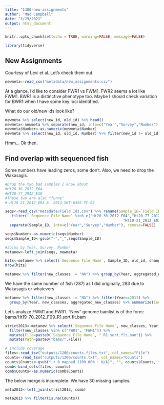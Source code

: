 ```yaml
---
title: "1300-new-assignments"
author: "Mac Campbell"
date: "3/29/2021"
output: html_document
---
```


```r
knitr::opts_chunk$set(echo = TRUE, warning=FALSE, message=FALSE)
```

```r
library(tidyverse)
```

## New Assignments
Courtesy of Levi et al. Let's check them out.
```r
newmeta<-read_csv("metadata/new_assignments.csv")
```

At a glance, I'd like to consider FWR1 vs FWM1. FWR2 seems a lot like FWM1. BWR1 is a distinctive phenotype too. Maybe I should check variation for BWR1 when I have some key loci identified.

What do our old/new ids look like?

```r
newmeta %>% select(new_id, old_id) %>% head()
newmeta<-newmeta %>% separate(new_id, into=c("Year","Survey","Number"), remove=FALSE)
newmeta$Number<-as.numeric(newmeta$Number)
newmeta %>% select(new_id, old_id, Number) %>% filter(new_id != old_id)
```

Hmm... Ok then.

## Find overlap with sequenced fish

Some numbers have leading zeros, some don't.
Also, we need to drop the Wakasagis.


```r
#Drop the two bad samples I know about
#Ht20-30_2012_F04
#Ht20-77_2012_E10
#These two are also "funny"
# Ht19-21_2012_E03 &  2013-SKT-6396 PC-02

seqs<-read_csv("metadata/Field Ids.csv") %>% rename(Sample_ID=`Field ID`) %>%
   filter(!`Sequence File Name` %in% c("Ht20-30_2012_F04","Ht20-77_2012_E10",
                                                      "Ht19-21_2012_E03", "Ht19-20_2012_D03")) %>%
  separate(Sample_ID, into=c("Year","Survey","Number"), remove=FALSE)

seqs$Number<-as.numeric(seqs$Number)
seqs$Sample_ID<-gsub("-","_",seqs$Sample_ID)

#Joins by Year, Survey, Number
metanew<-left_join(seqs, newmeta)
```

```r
hits<-metanew %>% select(`Sequence File Name`, Sample_ID, old_id, change, new_classes, Number) %>% filter(new_classes != "NA")
nrow(hits)

metanew %>% filter(new_classes != "NA") %>% group_by(Year, aggregated_new_classes) %>% summarize(Count=n())
```

We have the same number of fish (287) as I did originally, 283 due to Wakasagis or whatevers.

```r
metanew %>% filter(new_classes != "NA") %>% filter(Year==2013) %>%
  group_by(Year, new_classes, aggregated_new_classes) %>% summarize(Count=n())

```

Let's analyze FWM1 and FWR1.
"New" genome bamlist is of the form: bams/Ht19-70_2012_F09_R1.sort.flt.bam

```r
strict2013<-metanew %>% select(`Sequence File Name`, new_classes, Year) %>% filter(Year==2013) %>% 
  filter(new_classes %in% c("FWR1", "FWM1")) %>%
  mutate(File=paste0(`Sequence File Name`, "_R1.sort.flt.bam")) %>%
  mutate(Path=paste0("bams/",File))

# include coverage
files<-read_tsv("outputs/1200/counts.files.txt", col_names="File")
counts<-read_tsv("outputs/1200/counts.txt", col_names="Counts")
counts$Counts<-gsub(" + 0 mapped (100.00% : N/A)", "", counts$Counts, fixed = TRUE)
comb<-bind_cols(files, counts)
comb$Counts<-as.numeric(comb$Counts)
```

The below merge is incomplete.
We have 30 missing samples.

```r
meta2013<-left_join(strict2013, comb) 

meta2013 %>% filter(is.na(Counts))

```

